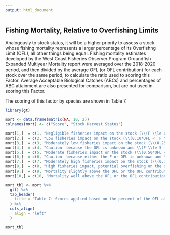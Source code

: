 ```yaml
---
output: html_document
---
```


## Fishing Mortality, Relative to Overfishing Limits

Analogously to stock status, it will be a higher priority to assess a stock whose fishing mortality represents a larger percentage of its Overfishng Limit (OFL), all other things being equal. Fishing mortality estimates developed by the West Coast Fisheries Observer Program Groundfish Expanded Multiyear Mortality report were averaged over the 2018-2020 period, and then divided by the average OFL (or OFL contribution) for each stock over the same period, to calculate the ratio used to scoring this Factor. Average Acceptable Biological Catches (ABCs) and percentages of ABC attainment are also presented for comparison, but are not used in scoring this Factor.

The scoring of this factor by species are shown in Table 7.

```r
library(gt)

mort <- data.frame(matrix(NA, 10, 2))
colnames(mort) <- c("Score", "Stock Harvest Status")

mort[1,]  = c(1, "Negligible fisheries impact on the stock (\\(F \\le 0.10*OFL\\))." )
mort[2,]  = c(2, "Low fisheries impact on the stock (\\(0.10*OFL <  F \\le 0.25*OFL\\)).")
mort[3,]  = c(3, "Moderately low fisheries impact on the stock (\\(0.25*OFL <  F \\le 0.50*OFL\\)).")
mort[4,]  = c(4, "Caution  because the OFL is unknown and \\(F \\le 5 mt.\\)")
mort[5,]  = c(5, "Moderate fisheries impact on the stock (\\(0.50*OFL <  F \\le 0.75*OFL\\)).")
mort[6,]  = c(6, "Caution  because either the F or OFL is unknown and \\(F > 5 mt.\\)")
mort[7,]  = c(7, "Moderately high fisheries impact on the stock (\\(0.75*OFL <  F \\le 0.90*OFL\\)).")
mort[8,]  = c(8, "High fisheries impact, potential overfishing on the stock (\\(0.90*OFL <  F \\le OFL\\)).")
mort[9,]  = c(9, "Mortality slightly above the OFL or the OFL contribution for the stock (\\(OFL <  F \\le 1.1*OFL\\)).")
mort[10,] = c(10, "Mortality well above the OFL or the OFL contribution for the stock (\\(1.1*OFL <  F \\)).")

mort_tbl <- mort %>%
  gt() %>%
  tab_header(
    title = "Table 7: Scores applied based on the percent of the OFL attainment."
  ) %>%
  cols_align(
    align = "left"
  )

mort_tbl

```
